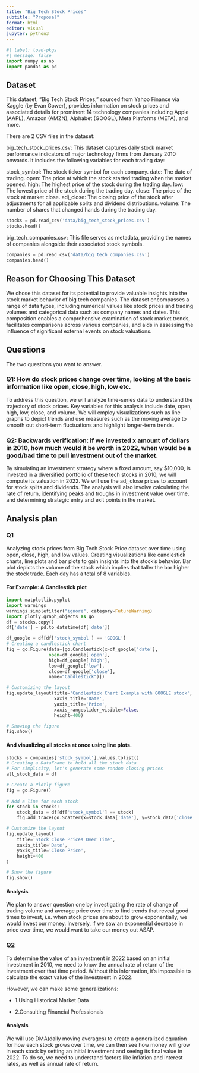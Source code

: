 ```yaml
---
title: "Big Tech Stock Prices"
subtitle: "Proposal"
format: html
editor: visual
jupyter: python3
---
```


```python
#| label: load-pkgs
#| message: false
import numpy as np
import pandas as pd
```

## Dataset

This dataset, "Big Tech Stock Prices," sourced from Yahoo Finance via Kaggle (by Evan Gower), provides information on stock prices and associated details for prominent 14 technology companies including Apple (AAPL), Amazon (AMZN), Alphabet (GOOGL), Meta Platforms (META), and more.

There are 2 CSV files in the dataset:

big_tech_stock_prices.csv: This dataset captures daily stock market performance indicators of major technology firms from January 2010 onwards. It includes the following variables for each trading day:

stock_symbol: The stock ticker symbol for each company.
date: The date of trading.
open: The price at which the stock started trading when the market opened.
high: The highest price of the stock during the trading day.
low: The lowest price of the stock during the trading day.
close: The price of the stock at market close.
adj_close: The closing price of the stock after adjustments for all applicable splits and dividend distributions.
volume: The number of shares that changed hands during the trading day.

```python
stocks = pd.read_csv('data/big_tech_stock_prices.csv')
stocks.head()
```

big_tech_companies.csv: This file serves as metadata, providing the names of companies alongside their associated stock symbols.

```python
companies = pd.read_csv('data/big_tech_companies.csv')
companies.head()
```

## Reason for Choosing This Dataset

We chose this dataset for its potential to provide valuable insights into the stock market behavior of big tech companies. The dataset encompasses a range of data types, including numerical values like stock prices and trading volumes and categorical data such as company names and dates. This composition enables a comprehensive examination of stock market trends, facilitates comparisons across various companies, and aids in assessing the influence of significant external events on stock valuations.

## Questions

The two questions you want to answer.


### **Q1:  How do stock prices change over time, looking at the basic information like open, close, high, low etc.**

To address this question, we will analyze time-series data to understand the trajectory of stock prices. Key variables for this analysis include date, open, high, low, close, and volume. We will employ visualizations such as line graphs to depict trends and use measures such as the moving average to smooth out short-term fluctuations and highlight longer-term trends.

### **Q2:  Backwards verification: if we invested x amount of dollars in 2010, how much would it be worth in 2022, when would be a good/bad time to pull investment out of the market.**

By simulating an investment strategy where a fixed amount, say $10,000, is invested in a diversified portfolio of these tech stocks in 2010, we will compute its valuation in 2022. We will use the adj_close prices to account for stock splits and dividends. The analysis will also involve calculating the rate of return, identifying peaks and troughs in investment value over time, and determining strategic entry and exit points in the market.

## Analysis plan

### Q1
Analyzing stock prices from Big Tech Stock Price dataset over time using open, close, high, and low values. Creating visualizations like candlestick charts, line plots and bar plots to gain insights into the stock's behavior. Bar plot depicts the volume of the stock which implies that taller the bar higher the stock trade. Each day has a total of 8 variables.

#### **For Example: A Candlestick plot**

```python
import matplotlib.pyplot
import warnings
warnings.simplefilter("ignore", category=FutureWarning)
import plotly.graph_objects as go
df = stocks.copy()
df['date'] = pd.to_datetime(df['date'])

df_google = df[df['stock_symbol'] == 'GOOGL']
# Creating a candlestick chart
fig = go.Figure(data=[go.Candlestick(x=df_google['date'],
                open=df_google['open'],
                high=df_google['high'],
                low=df_google['low'],
                close=df_google['close'],
                name="Candlestick")])

# Customizing the layout
fig.update_layout(title='Candlestick Chart Example with GOOGLE stock',
                  xaxis_title='Date',
                  yaxis_title='Price',
                  xaxis_rangeslider_visible=False,
                  height=400)

# Showing the figure
fig.show()
```

#### **And visualizing all stocks at once using line plots.**


```python
stocks = companies['stock_symbol'].values.tolist()
# Creating a DataFrame to hold all the stock data
# For simplicity, let's generate some random closing prices
all_stock_data = df

# Create a Plotly figure
fig = go.Figure()

# Add a line for each stock
for stock in stocks:
    stock_data = df[df['stock_symbol'] == stock]
    fig.add_trace(go.Scatter(x=stock_data['date'], y=stock_data['close'], mode='lines', name=stock))

# Customize the layout
fig.update_layout(
    title='Stock Close Prices Over Time',
    xaxis_title='Date',
    yaxis_title='Close Price',
    height=400
)

# Show the figure
fig.show()
```


#### Analysis
We plan to answer question one by investigating the rate of change of trading volume and average price over time to find trends that reveal good times to invest, i.e. when stock prices are about to grow exponentially, we would invest our money. Inversely, if we saw an exponential decrease in price over time, we would want to take our money out ASAP.

### Q2
To determine the value of an investment in 2022 based on an initial investment in 2010, we need to know the annual rate of return of the investment over that time period. Without this information, it's impossible to calculate the exact value of the investment in 2022. 

However, we can make some generalizations:

- 1.Using Historical Market Data

- 2.Consulting Financial Professionals

#### Analysis
We will use DMA(daily moving averages) to create a generalized equation for how each stock grows over time, we can then see how money will grow in each stock by setting an initial investment and seeing its final value in 2022. To do so, we need to understand factors like inflation and interest rates, as well as annual rate of return.